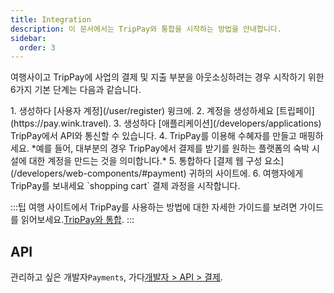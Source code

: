 ```yaml
---
title: Integration
description: 이 문서에서는 TripPay와 통합을 시작하는 방법을 안내합니다.
sidebar:
  order: 3
---
```


여행사이고 TripPay에 사업의 결제 및 지출 부분을 아웃소싱하려는 경우 시작하기 위한 6가지 기본 단계는 다음과 같습니다.

<Steps>
  1. 생성하다 [사용자 계정](/user/register) 윙크에.
  2. 계정을 생성하세요 [트립페이](https://pay.wink.travel).
  3. 생성하다 [애플리케이션](/developers/applications) TripPay에서 API와 통신할 수 있습니다.
  4. TripPay를 이용해 수혜자를 만들고 매핑하세요. *예를 들어, 대부분의 경우 TripPay에서 결제를 받기를 원하는 플랫폼의 숙박 시설에 대한 계정을 만드는 것을 의미합니다.*
  5. 통합하다 [결제 웹 구성 요소](/developers/web-components/#payment) 귀하의 사이트에.
  6. 여행자에게 TripPay를 보내세요 `shopping cart` 결제 과정을 시작합니다.
</Steps>


:::팁
여행 사이트에서 TripPay를 사용하는 방법에 대한 자세한 가이드를 보려면 가이드를 읽어보세요.[TripPay와 통합](/guides/integrating-with-trip-pay).
:::

## API

관리하고 싶은 개발자`Payments`, 가다[개발자 > API > 결제](/developers/apis/#payment-api).

